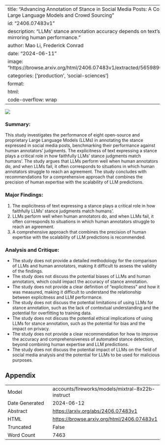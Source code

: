 
---
title: "Advancing Annotation of Stance in Social Media Posts: A Comparative Analysis of Large Language Models and Crowd Sourcing"
id: "2406.07483v1"
description: "LLMs' stance annotation accuracy depends on text's explicitness, often mirroring human performance."
author: Mao Li, Frederick Conrad
date: "2024-06-11"
image: "https://browse.arxiv.org/html/2406.07483v1/extracted/5659896/figure/distribution.png"
categories: ['production', 'social-sciences']
format:
  html:
    code-overflow: wrap
---

![](https://browse.arxiv.org/html/2406.07483v1/extracted/5659896/figure/distribution.png)

### Summary:

This study investigates the performance of eight open-source and proprietary Large Language Models (LLMs) in annotating the stance expressed in social media posts, benchmarking their performance against human annotators' judgments. The explicitness of text expressing a stance plays a critical role in how faithfully LLMs' stance judgments match humans'. The study argues that LLMs perform well when human annotators do, and when LLMs fail, it often corresponds to situations in which human annotators struggle to reach an agreement. The study concludes with recommendations for a comprehensive approach that combines the precision of human expertise with the scalability of LLM predictions.

### Major Findings:

1. The explicitness of text expressing a stance plays a critical role in how faithfully LLMs' stance judgments match humans'.
2. LLMs perform well when human annotators do, and when LLMs fail, it often corresponds to situations in which human annotators struggle to reach an agreement.
3. A comprehensive approach that combines the precision of human expertise with the scalability of LLM predictions is recommended.

### Analysis and Critique:

- The study does not provide a detailed methodology for the comparison of LLMs and human annotators, making it difficult to assess the validity of the findings.
- The study does not discuss the potential biases of LLMs and human annotators, which could impact the accuracy of stance annotation.
- The study does not provide a clear definition of "explicitness" and how it was measured, making it difficult to understand the relationship between explicitness and LLM performance.
- The study does not discuss the potential limitations of using LLMs for stance annotation, such as the lack of contextual understanding and the potential for overfitting to training data.
- The study does not discuss the potential ethical implications of using LLMs for stance annotation, such as the potential for bias and the impact on privacy.
- The study does not provide a clear recommendation for how to improve the accuracy and comprehensiveness of automated stance detection, beyond combining human expertise and LLM predictions.
- The study does not discuss the potential impact of LLMs on the field of social media analysis and the potential for LLMs to be used for malicious purposes.

## Appendix

|          |          |
|----------|----------|
| Model     | accounts/fireworks/models/mixtral-8x22b-instruct       |
| Date Generated     | 2024-06-12       |
| Abstract | [https://arxiv.org/abs/2406.07483v1](https://arxiv.org/abs/2406.07483v1)        |
| HTML     | [https://browse.arxiv.org/html/2406.07483v1](https://browse.arxiv.org/html/2406.07483v1)       |
| Truncated       | False       |
| Word Count       | 7463       |